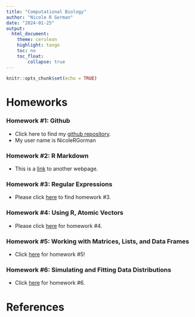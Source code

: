 ```yaml
---
title: "Computational Biology"
author: "Nicole R Gorman"
date: "2024-01-25"
output: 
  html_document:
    theme: cerulean
    highlight: tango
    toc: no
    toc_float:
        collapse: true
---
```


```r
knitr::opts_chunk$set(echo = TRUE)
```


# Homeworks

### Homework #1: Github  
+ Click here to find my [github repository](https://github.com/NicoleRGorman).  
+ My user name is NicoleRGorman

### Homework #2: R Markdown 
+ This is a [link](RegularExpressions.html) to another webpage.

### Homework #3: Regular Expressions
+ Please click [here](Homework3.html) to find homework #3.

### Homework #4: Using R, Atomic Vectors
+ Please click [here](Homework4.html) for homework #4.

### Homework #5: Working with Matrices, Lists, and Data Frames
+ Click [here](Homework_5.html) for homework #5!

### Homework #6: Simulating and Fitting Data Distributions
+ Click [here](Homework6.html) for homework #6.

# References
